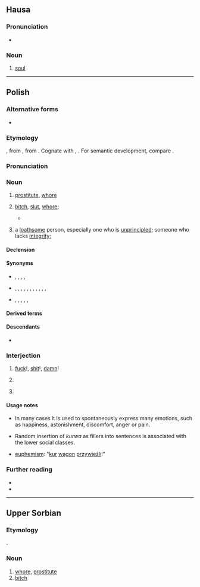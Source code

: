 {{also|kurva|kùrva|kurwą|kùrwa|курва}}
==Hausa==

===Pronunciation===
* {{ha-IPA|kùrwā}}

===Noun===
{{ha-noun|f|kùrwā}}

# [[soul]]

{{c|ha|Religion}}

----

==Polish==

===Alternative forms===
* {{alt|pl|kurew||archaic|dialectal}}

===Etymology===
{{inh+|pl|sla-pro|*kury}}, from {{der|pl|ine-pro|*kéh₂ros||loved}}, from {{m|ine-pro|*keh₂-}}. Cognate with {{cog|la|cārus}}, {{cog|lv|kārs}}. For semantic development, compare {{cog|en|whore}}.

===Pronunciation===
{{pl-p|a=Pl-kurwa.ogg}}

===Noun===
{{pl-noun|f|dim=kurewka|aug=kurwisko}}

# {{lb|pl|vulgar}} [[prostitute]], [[whore]]
# {{lb|pl|offensive|vulgar}} [[bitch]], [[slut]], [[whore]]; {{non-gloss definition|term of abuse for women}}
#* {{quote-text|1=pl|year=1883|author={{lw|pl|Jan Kochanowski}}|title=Na matematyka|url=https://pl.wikisource.org/wiki/Na_matematyka_(Kochanowski,_1883)|text=Ziemię pomierzył i głębokie morze, / Wie, jako wstają i zachodzą zorze, / Wiatrom rozumie, praktykuje komu — / A sam nie widzi, że ma '''kurwę''' w domu.|t=He measured Earth and deep seas, / He knows how dawns rise and go down, / He understand winds, he gives practics, / But he do not sees he has whore in home.}}
# {{lb|pl|offensive|vulgar}} a [[loathsome]] person, especially one who is [[unprincipled]]; someone who lacks [[integrity]]; {{non-gloss definition|applies to both genders}}

====Declension====
{{pl-decl-noun-f|genp=kurew/kurw}}

====Synonyms====
* {{sense|prostitute}} {{l|pl|dziwka}}, {{l|pl|kurtyzana}}, {{l|pl|nierządnica}}, {{l|pl|prostytutka}}, {{l|pl|tirówka}}
* {{sense|slut}} {{l|pl|cichodajka}}, {{l|pl|dupodajka}}, {{l|pl|jawnogrzesznica}}, {{l|pl|ladacznica}}, {{l|pl|lafirynda}}, {{l|pl|latawica}}, {{l|pl|ruchawica}}, {{l|pl|suka}}, {{l|pl|szmata}}, {{l|pl|wszetecznica}}, {{l|pl|wywłoka}}, {{l|pl|zdzira}}
* {{sense|contemptible person}} {{l|pl|łajdak}}, {{l|pl|sprzedawczyk}}, {{l|pl|nikczemnik}}, {{l|pl|palant}}, {{l|pl|dupek}}, {{l|pl|chuj}}

====Derived terms====
{{col3|pl|title=adjectives|kurewski|kurwi|kurwowaty|kurwujący|podkurwiony|przekurwiony|przykurwiony|rozkurwiony|skurwiały|wkurwiający|wkurwiony|zakurwiony}}
{{col3|pl|title=adverbs|kurewsko|wykurwiście|na pełnej kurwie|od kurwy|w kurwę}}
{{col3|pl|title=nouns|biurwa|kurewstwo|kurwisko|kurwiarz|kurwiarzstwo|kurwię|kurwiątko|kurwica|kurwidołek|kurwie macierze syn|kurwik|kurwiszcze|kurwiszon|skurwiel|skurwysyn|podkurw|pokurw|rozkurw|wkurw|zakurw}}
{{col3|pl|title=verbs|[[kurwić]] {{g|impf}}|[[kurwować]] {{g|impf}}|[[kurwieć]] {{g|impf}}|[[dokurwiać]] {{g|impf}}, [[dokurwić]] {{g|pf}}|
[[podokurwiać]] {{g|impf}}|
[[nakurwiać]] {{g|impf}}, [[nakurwić]] {{g|pf}}|
[[ponakurwiać]] {{g|impf}}|
[[nadkurwiać]] {{g|impf}}, [[nadkurwić]] {{g|pf}}|
[[okurwiać]] {{g|impf}}, [[okurwić]] {{g|pf}}|
[[naokurwiać]] {{g|impf}}|
[[pookurwiać]] {{g|impf}}|
[[odkurwiać]] {{g|impf}}, [[odkurwić]] {{g|pf}}|
[[naodkurwiać]] {{g|impf}}|
[[poodkurwiać]] {{g|impf}}|
[[pokurwiać]] {{g|impf}}, [[pokurwić]] {{g|pf}}|
[[podkurwiać]] {{g|impf}}, [[podkurwić]] {{g|pf}}|
[[popodkurwiać]] {{g|impf}}|
[[przekurwiać]] {{g|impf}}, [[przekurwić]] {{g|pf}}|
[[naprzekurwiać]] {{g|impf}}|
[[poprzekurwiać]] {{g|impf}}|
[[przykurwiać]] {{g|impf}}, [[przykurwić]] {{g|pf}}|
[[poprzykurwiać]] {{g|impf}}|
[[rozkurwiać]] {{g|impf}}, [[rozkurwić]] {{g|pf}}|
[[narozkurwiać]] {{g|impf}}|
[[porozkurwiać]] {{g|impf}}|
[[skurwiać]] {{g|impf}}, [[skurwić]] {{g|pf}}|
[[poskurwiać]] {{g|impf}}|
[[ukurwiać]] {{g|impf}}, [[ukurwić]] {{g|pf}}|
[[wkurwiać]] {{g|impf}}, [[wkurwić]] {{g|pf}}|
[[nawkurwiać]] {{g|impf}}|
[[powkurwiać]] {{g|impf}}|
[[wykurwiać]] {{g|impf}}, [[wykurwić]] {{g|pf}}|
[[zakurwiać]] {{g|impf}}, [[zakurwić]] {{g|pf}}|
[[pozakurwiać]] {{g|impf}}}}
{{col3|pl|title=interjections|kurde|kurna|kuźwa|kurna chata|kurna Olek|kurwa mać|kurwa twoja mać była|do kurwy nędzy|o kurwa|}}

====Descendants====
* {{desc|yi|קורווע|bor=1}}

===Interjection===
{{head|pl|interjection}}

# {{lb|pl|vulgar}} [[fuck]]!, [[shit]]!, [[damn]]!
#: {{ux|pl|'''Kurwa''', mówiłem, żebyś tego nie ruszał!|'''Fuck'''! I told you not to touch this!}}
# {{lb|pl|vulgar}} {{non-gloss definition|used as intensifier}}
#: {{ux|pl|Do każdej pierdółki potrzebna jest zgoda kierownika? To już jest, '''kurwa''', jakiś absurd.|You need the manager's approval even for the most trivial shit? That's just '''fucking''' absurd.}}
# {{lb|pl|vulgar}} {{non-gloss definition|used as filler}}
#: {{ux|pl|Tomasz, '''kurwa''', zamknij kibel!|Tomasz, close the '''fucking''' toilet!}}

====Usage notes====
* In many cases it is used to spontaneously express many emotions, such as happiness, astonishment, discomfort, anger or pain.

* Random insertion of ''kurwa'' as fillers into sentences is associated with the lower social classes.

* [[euphemism]]: "[[kur]] [[wagon]] [[przywieźli]]!"

===Further reading===
* {{R:pl:WSJP}}
* {{R:pl:PWN}}

{{C|pl|Prostitution|Society}}

----

==Upper Sorbian==

===Etymology===
{{inh+|hsb|sla-pro|*kury}}.

===Noun===
{{head|hsb|noun|g=f}}

# [[whore]], [[prostitute]]
# [[bitch]]

{{C|hsb|Prostitution|Society}}